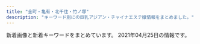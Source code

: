 ```yaml
---
title: "金町・亀有・北千住・竹ノ塚"
description: "キーワード別にの巨乳アジアン・チャイナエステ嬢情報をまとめました。"
---
```


新着画像と新着キーワードをまとめています。
2021年04月25日の情報です。

<DmmAffiliateIns />
<KeywordTable
  shops={
    [
    {
        "name": "Aroma RenRen",
        "url": "https://renren.tyo.cm/",
        "keywords": {
            "86": 1,
            "F": 1,
            "E": 3,
            "C": 2,
            "85": 1,
            "87": 1,
            "88": 3
        },
        "station": "JR\u4e80\u6709\u99c5\u5357\u53e3",
        "img_links": [
            "https://renren.tyo.cm/images/acc4.jpg",
            "https://renren.tyo.cm/images/tit_new.png",
            "https://renren.tyo.cm/photos/sites/41/2021/03/2021031104590881.jpg",
            "https://renren.tyo.cm/photos/sites/41/2021/03/202103100916490.jpg",
            "https://renren.tyo.cm/images/acc3.jpg",
            "https://renren.tyo.cm/images/acc2.jpg",
            "https://renren.tyo.cm/images/sp_top.png",
            "https://renren.tyo.cm/images/staff01.png",
            "https://renren.tyo.cm/images/side_tel.jpg",
            "https://renren.tyo.cm/images/link_nav05.jpg",
            "https://renren.tyo.cm/images/tit_pick.png",
            "https://renren.tyo.cm/images/link_nav06.jpg",
            "https://renren.tyo.cm/images/acc6.jpg",
            "https://renren.tyo.cm/images/link_nav04.jpg",
            "https://renren.tyo.cm/photos/sites/41/2021/03/2021031009163856.jpg",
            "https://renren.tyo.cm/images/link_nav01.jpg",
            "https://renren.tyo.cm/images/tit_link.png",
            "https://renren.tyo.cm/images/top.png",
            "https://renren.tyo.cm/images/link_nav03.jpg",
            "https://renren.tyo.cm/images/acc1.jpg",
            "https://renren.tyo.cm/photos/sites/41/2021/03/2021031009191523.jpg",
            "https://renren.tyo.cm/images/staff02.png",
            "https://renren.tyo.cm/photos/sites/41/2021/03/202103100916154.jpg",
            "https://renren.tyo.cm/images/end.png",
            "https://renren.tyo.cm/photos/sites/41/2021/03/2021031009153663.jpg",
            "https://renren.tyo.cm/images/link_nav02.jpg",
            "https://renren.tyo.cm/images/acc5.jpg",
            "https://renren.tyo.cm/images/side_mobile.jpg"
        ]
    },
    {
        "keywords": {},
        "name": "\u611b",
        "url": "http://ayase-ai.jpest.net/",
        "img_links": [
            "http://ayase-ai.jpest.net/uploads//sites/33/2020/12/main_bottom.png",
            "http://ayase-ai.jpest.net/uploads//sites/33/2020/11/g2.jpg",
            "http://ayase-ai.jpest.net/uploads//sites/33/2020/12/mobile-1.jpg",
            "http://ayase-ai.jpest.net/uploads//sites/33/2020/11/g3.jpg",
            "http://ayase-ai.jpest.net/uploads//sites/33/2021/01/g1.jpg",
            "http://ayase-ai.jpest.net/uploads//sites/33/2020/11/g1-225x300.jpg",
            "http://ayase-ai.jpest.net/uploads//sites/33/2020/11/g5.jpg",
            "http://ayase-ai.jpest.net/uploads//sites/33/2020/11/g4-225x300.jpg",
            "http://ayase-ai.jpest.net/uploads//sites/33/2020/12/r3-1.png",
            "http://ayase-ai.jpest.net/uploads//sites/33/2020/12/main_top-1.png",
            "http://ayase-ai.jpest.net/uploads//sites/33/2020/11/g1.jpg",
            "http://ayase-ai.jpest.net/uploads//sites/33/2020/11/g5-225x300.jpg",
            "http://ayase-ai.jpest.net/uploads//sites/33/2021/01/g1-225x300.jpg",
            "http://ayase-ai.jpest.net/uploads//sites/33/2020/11/g6.jpg",
            "http://ayase-ai.jpest.net/uploads//sites/33/2020/12/main_top.png",
            "http://ayase-ai.jpest.net/uploads//sites/33/2020/12/r2-1.png",
            "http://ayase-ai.jpest.net/uploads//sites/33/2020/12/r1.png",
            "http://ayase-ai.jpest.net/uploads//sites/33/2020/11/g6-225x300.jpg",
            "http://ayase-ai.jpest.net/uploads//sites/33/2020/12/r4-1.png",
            "http://ayase-ai.jpest.net/uploads//sites/33/2020/12/shishu-2.png",
            "http://ayase-ai.jpest.net/uploads//sites/33/2021/04/g1.jpg",
            "http://ayase-ai.jpest.net/uploads//sites/33/2020/12/re.jpg",
            "http://ayase-ai.jpest.net/uploads//sites/33/2020/12/ss.png",
            "http://ayase-ai.jpest.net/uploads//sites/33/2020/11/g3-225x300.jpg",
            "http://ayase-ai.jpest.net/uploads//sites/33/2020/12/ma01-1.jpg",
            "http://ayase-ai.jpest.net/uploads//sites/33/2021/04/g1-225x300.jpg",
            "http://ayase-ai.jpest.net/uploads//sites/33/2020/11/g2-225x300.jpg",
            "http://ayase-ai.jpest.net/uploads//sites/33/2020/11/g4.jpg",
            "http://ayase-ai.jpest.net/uploads//sites/33/2020/12/main_bottom-1.png",
            "http://ayase-ai.jpest.net/uploads//sites/33/2020/11/m-top02-1.jpg"
        ],
        "station": "\u7dbe\u702c\u99c5\u6771\u53e3"
    },
    {
        "img_links": [
            "http://rakuen.ies.fun/photos/sites/40/2021/04/2021040203112298.jpg",
            "http://rakuen.ies.fun/images/s3.jpg",
            "http://rakuen.ies.fun/images/s_staff.png",
            "http://rakuen.ies.fun/images/s_link.png",
            "http://rakuen.ies.fun/images/s_news.jpg",
            "http://rakuen.ies.fun/images/room4.jpg",
            "http://rakuen.ies.fun/photos/sites/40/2021/04/2021040203112232.jpg",
            "http://rakuen.ies.fun/photos/sites/40/2021/04/202104020311230.jpg",
            "http://rakuen.ies.fun/images/info.jpg",
            "http://rakuen.ies.fun/images/info2.jpg",
            "http://rakuen.ies.fun/images/room2.jpg",
            "http://rakuen.ies.fun/images/room3.jpg",
            "http://rakuen.ies.fun/images/mobile.jpg",
            "http://rakuen.ies.fun/photos/sites/40/2021/04/2021040203112138.jpg",
            "http://rakuen.ies.fun/images/tel.jpg",
            "http://rakuen.ies.fun/images/room1.jpg"
        ],
        "name": "\u7e01",
        "station": "\u897f\u65b0\u4e95\u99c5\u897f\u53e3",
        "url": "http://rakuen.ies.fun/",
        "keywords": {
            "86": 10,
            "D": 15,
            "85": 5,
            "83": 5,
            "C": 5,
            "\u80f8": 2
        }
    },
    {
        "name": "\u96c5",
        "img_links": [
            "http://esthe-massage.pink/images/cg6.jpg",
            "http://esthe-massage.pink/sp/images/cg1.jpg",
            "http://esthe-massage.pink/images/bb.png",
            "http://esthe-massage.pink/images/line.jpg",
            "http://esthe-massage.pink/images/staff_s.jpg",
            "http://esthe-massage.pink/images/cg7.jpg",
            "http://esthe-massage.pink/images/compaign.jpg",
            "http://esthe-massage.pink/sp/images/cg6.jpg",
            "http://esthe-massage.pink/images/tb1.png",
            "http://esthe-massage.pink/sp/images/cg9.jpg",
            "http://esthe-massage.pink/images/end3.png",
            "http://esthe-massage.pink/images/cg9.jpg",
            "http://esthe-massage.pink/sp/images/cg2.jpg",
            "http://esthe-massage.pink/sp/images/telb.png",
            "http://esthe-massage.pink/images/cg3.jpg",
            "http://esthe-massage.pink/images/cg1.jpg",
            "http://esthe-massage.pink/images/mobile1.jpg",
            "http://esthe-massage.pink/images/newface.jpg",
            "http://esthe-massage.pink/images/cg2.jpg",
            "http://esthe-massage.pink/images/top.png",
            "http://esthe-massage.pink/images/news.jpg",
            "http://esthe-massage.pink/images/mobile.jpg",
            "http://esthe-massage.pink/images/aboutus.jpg",
            "http://esthe-massage.pink/images/staff_tit.jpg",
            "http://esthe-massage.pink/sp/images/tel.png",
            "http://esthe-massage.pink/images/line2.jpg",
            "http://esthe-massage.pink/sp/images/cg3.jpg",
            "http://esthe-massage.pink/sp/images/teline.png",
            "http://esthe-massage.pink/sp/images/top-img01.png",
            "http://esthe-massage.pink/sp/images/cg7.jpg",
            "http://esthe-massage.pink/images/pick.jpg",
            "http://esthe-massage.pink/images/tb.png"
        ],
        "keywords": {
            "D": 6
        },
        "station": "JR\u91d1\u753a\u99c5\u5317\u53e3",
        "url": "http://esthe-massage.pink/"
    },
    {
        "url": "http://ningyo-hime.com/",
        "img_links": [
            "http://ningyo-hime.com/staffPhoto/s20201230174356.jpg",
            "http://ningyo-hime.com/staffPhoto/b20201101082513.jpg",
            "http://ningyo-hime.com/staffPhoto/s20200707192550.jpg",
            "http://ningyo-hime.com/images/slider1/03.jpg",
            "http://ningyo-hime.com/js/sliderLine/slide_next.png",
            "http://ningyo-hime.com/uploadfiles/Image/campaignNingyoHimeCom.jpg",
            "http://ningyo-hime.com/staffPhoto/s20201212104914.jpg",
            "http://ningyo-hime.com/staffPhoto/b20201230174356.jpg",
            "http://ningyo-hime.com/staffPhoto/s20200630134438.jpg",
            "http://ningyo-hime.com/staffPhoto/b20200630134438.jpg",
            "http://ningyo-hime.com/staffPhoto/s20200626161755.jpg",
            "http://ningyo-hime.com/staffPhoto/s20200905132814.jpg",
            "http://ningyo-hime.com/staffPhoto/b20191003141511.jpg",
            "http://ningyo-hime.com/images/mobile.jpg",
            "http://ningyo-hime.com/staffPhoto/b20200626161755.jpg",
            "http://ningyo-hime.com/staffPhoto/s20201101082513.jpg",
            "http://ningyo-hime.com/images/returnBtn.png",
            "http://ningyo-hime.com/staffPhoto/s20191003141511.jpg",
            "http://ningyo-hime.com/staffPhoto/b20201212104914.jpg",
            "http://ningyo-hime.com/staffPhoto/b20200905132814.jpg",
            "http://ningyo-hime.com/images/gallery1.png",
            "http://ningyo-hime.com/staffPhoto/b20200707192550.jpg",
            "http://ningyo-hime.com/staffPhoto/b20201212112712.jpg",
            "http://ningyo-hime.com/images/slider1/01.jpg",
            "http://ningyo-hime.com/staffPhoto/s20201212112712.jpg",
            "http://ningyo-hime.com/js/sliderLine/slide_prev.png"
        ],
        "station": "\u7dbe\u702c\u99c5\u6771\u53e3",
        "keywords": {
            "84": 1,
            "C": 2,
            "D": 5
        },
        "name": "\u4eba\u9b5a\u59eb"
    },
    {
        "name": "\u685c",
        "img_links": [
            "https://besteste.com/staffPhoto/b20210206174451.jpg",
            "https://besteste.com/staffPhoto/s20201104202356.jpg",
            "https://besteste.com/staffPhoto/b20201104202122.jpg",
            "https://besteste.com/staffPhoto/s20210206174033.jpg",
            "https://besteste.com/images/returnBtn.png",
            "https://besteste.com/staffPhoto/b20210206174605.jpg",
            "https://besteste.com/staffPhoto/s20201104202024.jpg",
            "https://besteste.com/staffPhoto/b20201104202740.jpg",
            "https://besteste.com/staffPhoto/s20201104202559.jpg",
            "https://besteste.com/staffPhoto/b20201104201732.jpg",
            "https://besteste.com/staffPhoto/s20201104202637.jpg",
            "https://besteste.com/staffPhoto/s20210206174200.jpg",
            "https://besteste.com/images/slider1/01.jpg",
            "https://besteste.com/staffPhoto/b20201104202356.jpg",
            "https://besteste.com/staffPhoto/s20201104202235.jpg",
            "https://besteste.com/staffPhoto/b20210206174329.jpg",
            "https://besteste.com/staffPhoto/b20210206174033.jpg",
            "https://besteste.com/staffPhoto/s20210206174605.jpg",
            "https://besteste.com/staffPhoto/b20201104202559.jpg",
            "https://besteste.com/staffPhoto/b20201223163111.jpg",
            "https://besteste.com/staffPhoto/b20210206174200.jpg",
            "https://besteste.com/staffPhoto/s20201104202122.jpg",
            "https://besteste.com/staffPhoto/s20201104202740.jpg",
            "https://besteste.com/staffPhoto/s20201104202509.jpg",
            "https://besteste.com/staffPhoto/b20201104202509.jpg",
            "https://besteste.com/staffPhoto/b20201104202024.jpg",
            "https://besteste.com/js/sliderLine/slide_next.png",
            "https://besteste.com/staffPhoto/s20210206174451.jpg",
            "https://besteste.com/images/slider1/03.jpg",
            "https://besteste.com/staffPhoto/s20201104201732.jpg",
            "https://besteste.com/staffPhoto/b20201104202235.jpg",
            "https://besteste.com/staffPhoto/s20210206174329.jpg",
            "https://besteste.com/staffPhoto/b20201104202637.jpg",
            "https://besteste.com/staffPhoto/s20201223163111.jpg",
            "https://besteste.com/images/mobile.jpg",
            "https://besteste.com/js/sliderLine/slide_prev.png"
        ],
        "station": "JR\u4e80\u6709\u99c5\u5317\u53e3",
        "url": "https://besteste.com/",
        "keywords": {
            "85": 2,
            "E": 2,
            "D": 2,
            "C": 1,
            "86": 1
        }
    },
    {
        "url": "https://moon-love.info/",
        "station": "\u5317\u5343\u4f4f\u99c5\u6771\u53e3",
        "keywords": {
            "D": 1,
            "E": 2
        },
        "img_links": [
            "https://moon-love.info/images/slider1/01.jpg",
            "https://moon-love.info/staffPhoto/b20200527170611.jpg",
            "https://moon-love.info/staffPhoto/s20200527170611.jpg",
            "https://moon-love.info/images/mobile.jpg",
            "https://moon-love.info/images/returnBtn.png",
            "https://moon-love.info/images/slider1/03.jpg",
            "https://moon-love.info/images/gallery1.png",
            "https://moon-love.info/uploadfiles/Image/image.png",
            "https://moon-love.info/images/noImg.jpg",
            "https://moon-love.info/images/slider1/02.jpg",
            "https://moon-love.info/js/sliderLine/slide_prev.png",
            "https://moon-love.info/staffPhoto/b20200711151214.jpg",
            "https://moon-love.info/uploadfiles/images/campaignIyasiHealCom.jpg",
            "https://moon-love.info/js/sliderLine/slide_next.png",
            "https://moon-love.info/staffPhoto/s20200711151214.jpg"
        ],
        "name": "\u6cc9\u30fb\u3044\u305a\u307f"
    },
    {
        "station": "JR\u91d1\u753a\u99c5\u5317\u53e3",
        "name": "\u9e97",
        "url": "http://urara.tyo.cm/",
        "keywords": {
            "D": 120,
            "85": 48,
            "87": 12,
            "84": 12,
            "86": 48
        },
        "img_links": [
            "http://urara.tyo.cm/photos/sites/5/2021/03/2021032608104729.jpg",
            "http://urara.tyo.cm/images/link_nav04.png",
            "http://urara.tyo.cm/images/link_nav03.png",
            "http://urara.tyo.cm/images/slider01.png",
            "http://urara.tyo.cm/photos/sites/5/2021/02/2021021804210413.jpg",
            "http://urara.tyo.cm/images/bg_infotit.png",
            "http://urara.tyo.cm/images/link_nav01.png",
            "http://urara.tyo.cm/images/tit_info01.png",
            "http://urara.tyo.cm/images/link_nav06.png",
            "http://urara.tyo.cm/images/pagetop.png",
            "http://urara.tyo.cm/images/slider03.png",
            "http://urara.tyo.cm/photos/sites/5/2020/09/2020091508111353.jpg",
            "http://urara.tyo.cm/photos/sites/5/2020/07/2020072904152438.jpg",
            "http://urara.tyo.cm/photos/sites/5/2020/07/2020072904152581.jpg",
            "http://urara.tyo.cm/photos/sites/5/2020/08/2020082101302071.jpg",
            "http://urara.tyo.cm/images/top.png",
            "http://urara.tyo.cm/photos/sites/5/2020/11/2020112706272440.jpg",
            "http://urara.tyo.cm/images/slider02.png",
            "http://urara.tyo.cm/photos/sites/5/2020/07/2020072904152344.jpg",
            "http://urara.tyo.cm/images/tit_staff01.png",
            "http://urara.tyo.cm/photos/sites/5/2020/10/2020101305325670.jpg",
            "http://urara.tyo.cm/images/tit_staff02.png",
            "http://urara.tyo.cm/images/link_nav02.png",
            "http://urara.tyo.cm/photos/sites/5/2020/07/2020072904152474.jpg",
            "http://urara.tyo.cm/images/link_nav05.png",
            "http://urara.tyo.cm/images/tit_info02.png",
            "http://urara.tyo.cm/images/ico02.png"
        ]
    },
    {
        "name": "\u541b\u5b89",
        "url": "https://kungangm.jimdofree.com/",
        "keywords": {},
        "img_links": [
            "https://image.jimcdn.com/app/cms/image/transf/dimension=1080x1024:format=jpg/path/s491738307dab8ed0/image/i8114f4be25f79eef/version/1617353476/image.jpg",
            "https://image.jimcdn.com/app/cms/image/transf/none/path/s491738307dab8ed0/image/iba7a970dbc047ea1/version/1615546334/image.jpg",
            "https://image.jimcdn.com/app/cms/image/transf/dimension=1080x1024:format=jpg/path/s491738307dab8ed0/image/ie54739bfe4411825/version/1617353438/image.jpg",
            "https://image.jimcdn.com/app/cms/image/transf/dimension=1080x1024:format=jpg/path/s491738307dab8ed0/image/i0ab0a1b77accb1c7/version/1616305682/image.jpg",
            "https://image.jimcdn.com/app/cms/image/transf/none/path/s491738307dab8ed0/image/i5806f8c0fbbca598/version/1417614009/image.jpg"
        ],
        "station": "\u5800\u5207\u83d6\u84b2\u5712\u99c5"
    },
    {
        "url": "https://bright.xyz.mn/",
        "name": "Plaisir\u30fb\u30d7\u30ec\u30b8\u30fc\u30eb",
        "img_links": [
            "https://bright.xyz.mn/photos/sites/10/2020/02/2020022201512635-308x411.jpg",
            "https://bright.xyz.mn/images/top.png",
            "https://bright.xyz.mn/photos/sites/10/2020/07/2020072612030016.jpg",
            "https://bright.xyz.mn/photos/sites/10/2020/07/202007261153576.jpg",
            "https://bright.xyz.mn/photos/sites/10/2021/02/2021020306534154-308x411.jpg",
            "https://bright.xyz.mn/images/new.jpg",
            "https://bright.xyz.mn/images/2.jpg",
            "https://bright.xyz.mn/photos/sites/10/2020/02/2020022201512671.jpg",
            "https://bright.xyz.mn/photos/sites/10/2020/01/2020010607464468.jpg",
            "https://bright.xyz.mn/photos/sites/10/2020/08/2020081003373252.jpg",
            "https://bright.xyz.mn/images/1.jpg",
            "https://bright.xyz.mn/images/s_link.jpg",
            "https://bright.xyz.mn/photos/sites/10/2020/02/2020022201512635.jpg",
            "https://bright.xyz.mn/images/s_therapist.jpg",
            "https://bright.xyz.mn/images/news_bj3.jpg",
            "https://bright.xyz.mn/images/s_news.jpg",
            "https://bright.xyz.mn/photos/sites/10/2021/02/2021020306534154.jpg",
            "https://bright.xyz.mn/images/s_face.jpg",
            "https://bright.xyz.mn/photos/sites/10/2021/03/2021031707474096-308x411.jpg",
            "https://bright.xyz.mn/images/s_pick.png",
            "https://bright.xyz.mn/photos/sites/10/2021/03/2021031707474096.jpg",
            "https://bright.xyz.mn/photos/sites/10/2020/11/2020112603202074.jpg",
            "https://bright.xyz.mn/images/end.png",
            "https://bright.xyz.mn/images/staff_bj3.jpg",
            "https://bright.xyz.mn/photos/sites/10/2021/02/2021021807083143.jpg",
            "https://bright.xyz.mn/photos/sites/10/2020/01/2020010607464468-308x411.jpg",
            "https://bright.xyz.mn/images/line.png",
            "https://bright.xyz.mn/images/mobile.jpg",
            "https://bright.xyz.mn/photos/sites/10/2020/11/2020112603202074-308x411.jpg",
            "https://bright.xyz.mn/photos/sites/10/2020/11/2020110507362248.jpg",
            "https://bright.xyz.mn/photos/sites/10/2020/07/2020072611535558.jpg",
            "https://bright.xyz.mn/photos/sites/10/2020/08/2020081003373131.jpg"
        ],
        "station": "JR\u4e80\u6709\u99c5\u5357\u53e3",
        "keywords": {
            "92": 20,
            "87": 40,
            "83": 20,
            "89": 20,
            "86": 20,
            "F": 40,
            "G": 22,
            "H": 20,
            "D": 64,
            "88": 80,
            "E": 64
        }
    },
    {
        "name": "\u5b89\u5a1c\u30fb\u30a2\u30f3\u30ca",
        "station": "\u7af9\u30ce\u585a\u99c5\u6771\u53e3",
        "img_links": [
            "https://anna.iest.info/photos/sites/32/2021/01/2021012102543828.jpg",
            "https://anna.iest.info/photos/sites/32/2020/09/2020092310230663.jpg",
            "https://anna.iest.info/photos/sites/32/2020/09/2020092310180247.jpg",
            "https://anna.iest.info/photos/sites/32/2020/10/2020102309073277.jpg",
            "https://anna.iest.info/photos/sites/32/2021/01/2021012302265121.jpg",
            "https://anna.iest.info/photos/sites/32/2020/09/2020092404431618.jpg",
            "https://anna.iest.info/images/side_link03.png",
            "https://anna.iest.info/photos/sites/32/2021/01/202101230226466.jpg",
            "https://anna.iest.info/photos/sites/32/2020/09/2020092310084345.jpg",
            "https://anna.iest.info/photos/sites/32/2020/12/2020122407252653.jpg",
            "https://anna.iest.info/images/room3.jpg",
            "https://anna.iest.info/images/room2.jpg",
            "https://anna.iest.info/photos/sites/32/2020/09/2020092310053060.jpg",
            "https://anna.iest.info/images/sp_top.jpg",
            "https://anna.iest.info/photos/sites/32/2020/09/2020092310104790.jpg",
            "https://anna.iest.info/photos/sites/32/2021/03/2021030906341691.jpg",
            "https://anna.iest.info/images/room1.jpg",
            "https://anna.iest.info/images/05.jpg",
            "https://anna.iest.info/photos/sites/32/2020/09/2020092310053021.jpg",
            "https://anna.iest.info/photos/sites/32/2020/09/2020092310095442.jpg",
            "https://anna.iest.info/images/room4.jpg",
            "https://anna.iest.info/photos/sites/32/2021/03/202103090634171.jpg",
            "https://anna.iest.info/photos/sites/32/2020/11/2020110204554291.jpg",
            "https://anna.iest.info/images/top.png",
            "https://anna.iest.info/images/side_link02.png",
            "https://anna.iest.info/photos/sites/32/2021/04/2021040703585933.jpg",
            "https://anna.iest.info/photos/sites/32/2021/01/2021012102544587.jpg",
            "https://anna.iest.info/images/09.jpg"
        ],
        "keywords": {
            "85": 23,
            "C": 46,
            "80": 23,
            "E": 69,
            "87": 92,
            "86": 92,
            "83": 23,
            "88": 23,
            "D": 161
        },
        "url": "https://anna.iest.info/"
    },
    {
        "img_links": [
            "http://massage-esthe.red/images/r3.jpg",
            "http://massage-esthe.red/images/r6.jpg",
            "http://massage-esthe.red/images/slider/slide2s.png",
            "http://massage-esthe.red/images/staff_images/sta9.jpg",
            "http://massage-esthe.red/images/an_6_02.jpg",
            "http://massage-esthe.red/images/staff_images/sta2.jpg",
            "http://massage-esthe.red/images/line.jpg",
            "http://massage-esthe.red/images/an_1_01.jpg",
            "http://massage-esthe.red/images/r5.jpg",
            "http://massage-esthe.red/images/staff_images/st5.jpg",
            "http://massage-esthe.red/images/r7.jpg",
            "http://massage-esthe.red/images/slider/slide3.png",
            "http://massage-esthe.red/images/an_5_01.jpg",
            "http://massage-esthe.red/images/slider/slide4.png",
            "http://massage-esthe.red/images/line1.jpg",
            "http://massage-esthe.red/images/index-2.jpg",
            "http://massage-esthe.red/images/staff_images/sta7.jpg",
            "http://massage-esthe.red/images/an_4_02.jpg",
            "http://massage-esthe.red/images/slider/slide1.png",
            "http://massage-esthe.red/images/staff_images/sta4.jpg",
            "http://massage-esthe.red/images/an_5_02.jpg",
            "http://massage-esthe.red/images/an_4_01.jpg",
            "http://massage-esthe.red/images/r2.jpg",
            "http://massage-esthe.red/images/e.jpg",
            "http://massage-esthe.red/images/staff_images/sl.png",
            "http://massage-esthe.red/images/staff_images/st7.jpg",
            "http://massage-esthe.red/images/slider/slide4s.png",
            "http://massage-esthe.red/images/staff_images/sta6.jpg",
            "http://massage-esthe.red/images/an_3_02.jpg",
            "http://massage-esthe.red/images/slider/slide5s.png",
            "http://massage-esthe.red/images/staff_images/sta1.jpg",
            "http://massage-esthe.red/images/an_1_02.jpg",
            "http://massage-esthe.red/images/slider/slide3s.png",
            "http://massage-esthe.red/images/fbb.jpg",
            "http://massage-esthe.red/images/slider/slide1s.png",
            "http://massage-esthe.red/images/staff_images/sta3.jpg",
            "http://massage-esthe.red/images/an_2_01.jpg",
            "http://massage-esthe.red/images/staff_images/st2.jpg",
            "http://massage-esthe.red/images/staff_images/st1.jpg",
            "http://massage-esthe.red/images/staff_images/st3.jpg",
            "http://massage-esthe.red/images/staff_images/sta5.jpg",
            "http://massage-esthe.red/images/no.png",
            "http://massage-esthe.red/images/slider/slide2.png",
            "http://massage-esthe.red/images/an_2_02.jpg",
            "http://massage-esthe.red/images/slider/slide5.png",
            "http://massage-esthe.red/images/qr.jpg",
            "http://massage-esthe.red/images/an_3_01.jpg",
            "http://massage-esthe.red/images/r4.jpg",
            "http://massage-esthe.red/images/an_6_01.jpg",
            "http://massage-esthe.red/images/index-1.jpg",
            "http://massage-esthe.red/images/staff_images/st9.jpg",
            "http://massage-esthe.red/images/staff_images/st4.jpg",
            "http://massage-esthe.red/images/staff_images/st6.jpg"
        ],
        "keywords": {
            "C": 2,
            "86": 32,
            "D": 20
        },
        "name": "BODY RESORT",
        "url": "http://massage-esthe.red/",
        "station": "JR\u4e80\u6709\u99c5\u5317\u53e3"
    },
    {
        "url": "http://spring.est888.com/",
        "img_links": [
            "http://spring.est888.com/css/staff/staff001-a.png",
            "http://spring.est888.com/css/staff/staff004-a.png",
            "http://spring.est888.com/css/staff/staff012-a.png",
            "http://spring.est888.com/css/nav/nav-006.png",
            "http://spring.est888.com/css/nav/nav-002.png",
            "http://spring.est888.com/css/staff/staff0005.png",
            "http://spring.est888.com/css/staff/staff14.png",
            "http://spring.est888.com/css/staff/staff14-b.png",
            "http://spring.est888.com/css/staff/staff11-b.png",
            "http://spring.est888.com/css/staff/staff17-a.png",
            "http://spring.est888.com/css/staff/staff17.png",
            "http://spring.est888.com/css/staff/staff012.png",
            "http://spring.est888.com/css/tel.png",
            "http://spring.est888.com/css/top001.png",
            "http://spring.est888.com/css/staff/staff11.png",
            "http://spring.est888.com/css/staff/staff14-a.png",
            "http://spring.est888.com/css/staff/staff13.png",
            "http://spring.est888.com/css/staff/staff0005-b.png",
            "http://spring.est888.com/css/staff/staff004.png",
            "http://spring.est888.com/css/staff/staff16-a.png",
            "http://spring.est888.com/css/nav/nav-003.png",
            "http://spring.est888.com/css/nav/nav-001.png",
            "http://spring.est888.com/css/staff/staff0010-b.png",
            "http://spring.est888.com/css/top0000000003.jpg",
            "http://spring.est888.com/css/nav/nav-005.png",
            "http://spring.est888.com/css/staff/staff13-a.png",
            "http://spring.est888.com/css/staff/staff0005-a.png",
            "http://spring.est888.com/css/staff/staff001.png",
            "http://spring.est888.com/css/staff/staff17-b.png",
            "http://spring.est888.com/css/staff/staff010.png",
            "http://spring.est888.com/css/staff/staff001-b.png",
            "http://spring.est888.com/css/staff/staff010-a.png",
            "http://spring.est888.com/css/staff/staff16-b.png",
            "http://spring.est888.com/css/staff/staff16.png",
            "http://spring.est888.com/css/staff/staff012-b.png",
            "http://spring.est888.com/css/staff/staff004-b.png",
            "http://spring.est888.com/css/staff/staff11-a.png",
            "http://spring.est888.com/css/nav/nav-004.png"
        ],
        "station": "JR\u91d1\u753a\u99c5\u5317\u53e3",
        "keywords": {
            "D": 3,
            "90": 5,
            "E": 1,
            "84": 1,
            "85": 2,
            "89": 1,
            "91": 1,
            "C": 3
        },
        "name": "Spring \uff5e\u30b9\u30d7\u30ea\u30f3\u30b0\uff5e"
    },
    {
        "img_links": [
            "http://relax-esthe.tokyo/css/m-top-right01.jpg",
            "http://relax-esthe.tokyo/css/staff/staff08.png",
            "http://relax-esthe.tokyo/css/m-yejiao.jpg",
            "http://relax-esthe.tokyo/css/top-left01.jpg",
            "http://relax-esthe.tokyo/css/m-left.jpg",
            "http://relax-esthe.tokyo/images/call.png",
            "http://relax-esthe.tokyo/css/staff/staff01.png",
            "http://relax-esthe.tokyo/css/staff/staff09.png",
            "http://relax-esthe.tokyo/css/staff/staff03.png",
            "http://relax-esthe.tokyo/css/staff/staff0n.png",
            "http://relax-esthe.tokyo/css/m-top-right04.jpg",
            "http://relax-esthe.tokyo/css/m-right.jpg",
            "http://relax-esthe.tokyo/css/m-top02.jpg",
            "http://relax-esthe.tokyo/css/staff/staff06.png",
            "http://relax-esthe.tokyo/css/m-top-right03.jpg",
            "http://relax-esthe.tokyo/css/staff/staff05.png",
            "http://relax-esthe.tokyo/css/staff/staff07.png",
            "http://relax-esthe.tokyo/css/m-head1.jpg",
            "http://relax-esthe.tokyo/css/m-top-right02.jpg",
            "http://relax-esthe.tokyo/css/staff/staff02.png"
        ],
        "url": "http://relax-esthe.tokyo/",
        "keywords": {},
        "name": "Amor-\u30a2\u30e2\u30fc\u30eb-",
        "station": "\u6885\u5cf6\u99c5"
    },
    {
        "keywords": {
            "C": 10
        },
        "url": "http://www.kiraku-seitaiin.com/",
        "station": "\u897f\u65b0\u4e95\u99c5\u897f\u53e3",
        "img_links": [
            "http://www.kiraku-seitaiin.com/common/img/image3.jpg",
            "http://www.kiraku-seitaiin.com/files/009.jpg",
            "http://www.kiraku-seitaiin.com/files/008.jpg",
            "http://www.kiraku-seitaiin.com/common/img/image2.jpg",
            "http://www.kiraku-seitaiin.com/files/010.jpg",
            "http://www.kiraku-seitaiin.com/common/img/shop/r4.jpg",
            "http://www.kiraku-seitaiin.com/files/001.jpg",
            "http://www.kiraku-seitaiin.com/common/img/shop/r2.jpg",
            "http://www.kiraku-seitaiin.com/common/img/top_img001.png",
            "http://www.kiraku-seitaiin.com/files/004.jpg",
            "http://www.kiraku-seitaiin.com/common/img/shop/r3.jpg",
            "http://www.kiraku-seitaiin.com/common/img/shop/r1.jpg",
            "http://www.kiraku-seitaiin.com/common/img/tel2.png",
            "http://www.kiraku-seitaiin.com/files/007.jpg",
            "http://www.kiraku-seitaiin.com/common/img/image1.jpg"
        ],
        "name": "\u6c17\u697d\u6574\u4f53\u9662"
    },
    {
        "station": "\u6885\u5cf6\u99c5",
        "img_links": [
            "http://kenkounoie-umejima.este88.com/images/img1.jpg",
            "http://kenkounoie-umejima.este88.com/images/acc3.jpg",
            "http://kenkounoie-umejima.este88.com/images/acc4.jpg",
            "http://kenkounoie-umejima.este88.com/gals/emi1.jpg",
            "http://kenkounoie-umejima.este88.com/gals/kiki1.jpg",
            "http://kenkounoie-umejima.este88.com/gals/mimi1.jpg",
            "http://kenkounoie-umejima.este88.com/images/acc5.jpg",
            "http://kenkounoie-umejima.este88.com/images/img4.jpg",
            "http://kenkounoie-umejima.este88.com/images/acc2.jpg",
            "http://kenkounoie-umejima.este88.com/gals/risa1.jpg",
            "http://kenkounoie-umejima.este88.com/gals/rika1.jpg",
            "http://kenkounoie-umejima.este88.com/images/info.png",
            "http://kenkounoie-umejima.este88.com/gals/ai1.jpg",
            "http://kenkounoie-umejima.este88.com/gals/akane1.jpg",
            "http://kenkounoie-umejima.este88.com/images/img3.jpg",
            "http://kenkounoie-umejima.este88.com/images/img2.jpg",
            "http://kenkounoie-umejima.este88.com/images/qr.jpg",
            "http://kenkounoie-umejima.este88.com/i/sp02.jpg",
            "http://kenkounoie-umejima.este88.com/images/acc1.jpg"
        ],
        "keywords": {},
        "name": "\u5065\u5eb7\u306e\u5bb6",
        "url": "http://kenkounoie-umejima.este88.com/"
    },
    {
        "station": "\u7af9\u30ce\u585a\u99c5\u6771\u53e3",
        "url": "http://kokoroan.jps.cm/",
        "img_links": [
            "http://kokoroan.jps.cm/images/staff_line.jpg",
            "http://kokoroan.jps.cm/images/end.jpg",
            "http://kokoroan.jps.cm/images/ser5.jpg",
            "http://kokoroan.jps.cm/images/room1.jpg",
            "http://kokoroan.jps.cm/images/girl-z1.jpg",
            "http://kokoroan.jps.cm/images/room2.jpg",
            "http://kokoroan.jps.cm/images/girl-z2.jpg",
            "http://kokoroan.jps.cm/photos/sites/31/2021/04/2021041913212572.jpg",
            "http://kokoroan.jps.cm/photos/sites/31/2021/03/2021032316410890.jpg",
            "http://kokoroan.jps.cm/images/ser2.jpg",
            "http://kokoroan.jps.cm/photos/sites/31/2021/03/2021032515024847.jpg",
            "http://kokoroan.jps.cm/photos/sites/31/2021/04/2021041913212424.jpg",
            "http://kokoroan.jps.cm/images/ser3.jpg",
            "http://kokoroan.jps.cm/images/top.jpg",
            "http://kokoroan.jps.cm/images/ser4.jpg",
            "http://kokoroan.jps.cm/images/mobile2.jpg",
            "http://kokoroan.jps.cm/images/bj3.jpg",
            "http://kokoroan.jps.cm/images/room4.jpg",
            "http://kokoroan.jps.cm/images/room3.jpg",
            "http://kokoroan.jps.cm/images/mobile.jpg",
            "http://kokoroan.jps.cm/photos/sites/31/2021/03/2021032316250291.jpg",
            "http://kokoroan.jps.cm/images/service_line.jpg",
            "http://kokoroan.jps.cm/images/ser1.jpg",
            "http://kokoroan.jps.cm/photos/sites/31/2021/03/2021032515025450.jpg"
        ],
        "name": "\u5922\u306e\u5bb6",
        "keywords": {
            "C": 11,
            "D": 3,
            "86": 2,
            "87": 1
        }
    },
    {
        "url": "http://aroma-heal.com/",
        "station": "JR\u5317\u5343\u4f4f\u99c5\u6771\u53e3",
        "keywords": {},
        "name": "\u7f8e\u5802",
        "img_links": [
            "http://aroma-heal.com/img/paypay.png",
            "http://aroma-heal.com/img/adrs.jpg",
            "http://aroma-heal.com/img/sys2.png",
            "http://aroma-heal.com/img/pic.jpg",
            "http://aroma-heal.com/img/t-r.jpg",
            "http://aroma-heal.com/img/t-t.jpg",
            "http://aroma-heal.com/img/cam.jpg",
            "http://aroma-heal.com/staff/mimi/01.jpg",
            "http://aroma-heal.com/img/t-o.jpg",
            "http://aroma-heal.com/img/tit.jpg",
            "http://aroma-heal.com/staff/aoi/01.jpg",
            "http://aroma-heal.com/img/info.jpg",
            "http://aroma-heal.com/img/sysetc.png",
            "http://aroma-heal.com/img/botton.jpg",
            "http://aroma-heal.com/img/t-s.jpg",
            "http://aroma-heal.com/img/sys1.png",
            "http://aroma-heal.com/img/tel.jpg",
            "http://aroma-heal.com/img/sys4.png",
            "http://aroma-heal.com/staff/yuki/01.jpg",
            "http://aroma-heal.com/img/sys3.png",
            "http://aroma-heal.com/img/add.jpg",
            "http://aroma-heal.com/img/pc.jpg",
            "http://aroma-heal.com/img/t-a.jpg"
        ]
    },
    {
        "station": "\u7dbe\u702c\u99c5\u897f\u53e3",
        "img_links": [
            "http://e-luxury.work/images/1.jpg",
            "http://e-luxury.work/img/minami1.jpg",
            "http://e-luxury.work/img/mimi1.jpg",
            "http://e-luxury.work/images/int1.jpg",
            "http://e-luxury.work/images/sys.jpg",
            "http://e-luxury.work/images/interior_t.jpg",
            "http://e-luxury.work/images/5.jpg",
            "http://e-luxury.work/images/head.jpg",
            "http://e-luxury.work/images/7.jpg",
            "http://e-luxury.work/images/tel.jpg",
            "http://e-luxury.work/images/3.jpg",
            "http://e-luxury.work/img/mina1.jpg",
            "http://e-luxury.work/img/kayo1.jpg",
            "http://e-luxury.work/img/momoka1.jpg",
            "http://e-luxury.work/images/news.jpg",
            "http://e-luxury.work/img/eri1.jpg",
            "http://e-luxury.work/img/yuki1.jpg",
            "http://e-luxury.work/img/kayo2.jpg",
            "http://e-luxury.work/images/ta.jpg",
            "http://e-luxury.work/images/4.jpg",
            "http://e-luxury.work/images/2.jpg",
            "http://e-luxury.work/images/staff_t.jpg",
            "http://e-luxury.work/images/tt.jpg",
            "http://e-luxury.work/images/int2.jpg",
            "http://e-luxury.work/images/b1.jpg",
            "http://e-luxury.work/images/6.jpg",
            "http://e-luxury.work/images/mobile.jpg"
        ],
        "name": "Angel",
        "url": "http://e-luxury.work/",
        "keywords": {}
    },
    {
        "station": "JR\u4e80\u6709\u99c5\u5317\u53e3",
        "img_links": [
            "http://www.luckystar.esturl.com/files/003.jpg",
            "http://www.luckystar.esturl.com/files/005-03.jpg",
            "http://www.luckystar.esturl.com/img/tel.png",
            "http://www.luckystar.esturl.com/files/003-03.jpg",
            "http://www.luckystar.esturl.com/img/pickup.jpg",
            "http://www.luckystar.esturl.com/files/002-03.jpg",
            "http://www.luckystar.esturl.com/files/001-03.jpg",
            "http://www.luckystar.esturl.com/files/002-02.jpg",
            "http://www.luckystar.esturl.com/files/003-02.jpg",
            "http://www.luckystar.esturl.com/img/ttl_info.png",
            "http://www.luckystar.esturl.com/img/goback.jpg",
            "http://www.luckystar.esturl.com/files/001-02.jpg",
            "http://www.luckystar.esturl.com/files/001.jpg",
            "http://www.luckystar.esturl.com/files/002.jpg",
            "http://www.luckystar.esturl.com/files/005.jpg",
            "http://www.luckystar.esturl.com/images/slider/3.jpg",
            "http://www.luckystar.esturl.com/img/ttl_news.png",
            "http://www.luckystar.esturl.com/files/005-02.jpg",
            "http://www.luckystar.esturl.com/images/slider/2.jpg",
            "http://www.luckystar.esturl.com/img/btn_blog.png",
            "http://www.luckystar.esturl.com/images/slider/1.jpg"
        ],
        "url": "http://www.luckystar.esturl.com/",
        "name": "\u30e9\u30c3\u30ad\u30fc\u30b9\u30bf\u30fc",
        "keywords": {
            "86": 4,
            "87": 4,
            "C": 11,
            "D": 8
        }
    },
    {
        "img_links": [],
        "keywords": {},
        "url": "http://sumirety.xyz/",
        "station": "\u6885\u5cf6\u99c5",
        "name": "\u5fc3"
    },
    {
        "station": "JR\u91d1\u753a\u99c5\u5317\u53e3",
        "img_links": [
            "http://esthe-aroma.biz/img/fla02.jpg",
            "http://esthe-aroma.biz/img/cg10.jpg",
            "http://esthe-aroma.biz/img/m03a.jpg",
            "http://esthe-aroma.biz/img/cg06.jpg",
            "http://esthe-aroma.biz/img/tr01.jpg",
            "http://esthe-aroma.biz/img/m02a.jpg",
            "http://esthe-aroma.biz/img/m04.jpg",
            "http://esthe-aroma.biz/img/cg01.jpg",
            "http://esthe-aroma.biz/img/m06.jpg",
            "http://esthe-aroma.biz/img/acct.jpg",
            "http://esthe-aroma.biz/img/cg07.jpg",
            "http://esthe-aroma.biz/img/ff.jpg",
            "http://esthe-aroma.biz/img/m03.jpg",
            "http://esthe-aroma.biz/img/m05.jpg",
            "http://esthe-aroma.biz/img/cg08.jpg",
            "http://esthe-aroma.biz/img/top.jpg",
            "http://esthe-aroma.biz/img/stal.jpg",
            "http://esthe-aroma.biz/img/cg021.jpg",
            "http://esthe-aroma.biz/img/fla01.jpg",
            "http://esthe-aroma.biz/img/m02.jpg",
            "http://esthe-aroma.biz/img/m01.jpg",
            "http://esthe-aroma.biz/img/syst.jpg",
            "http://esthe-aroma.biz/img/cg09.jpg",
            "http://esthe-aroma.biz/img/m01a.jpg",
            "http://esthe-aroma.biz/img/cg011.jpg",
            "http://esthe-aroma.biz/img/no.png",
            "http://esthe-aroma.biz/img/cg03.jpg",
            "http://esthe-aroma.biz/img/cg081.jpg",
            "http://esthe-aroma.biz/img/m05a.jpg",
            "http://esthe-aroma.biz/img/cg101.jpg",
            "http://esthe-aroma.biz/img/cg02.jpg",
            "http://esthe-aroma.biz/img/cg05.jpg",
            "http://esthe-aroma.biz/img/fla03.jpg",
            "http://esthe-aroma.biz/img/tr02.jpg"
        ],
        "keywords": {
            "88": 4,
            "86": 14,
            "D": 18
        },
        "url": "http://esthe-aroma.biz/",
        "name": "Sakura"
    },
    {
        "name": "Bijou\uff5e\u30d3\u30b8\u30e5\u30fc\uff5e",
        "url": "https://lux.abnavi.info/",
        "station": "JR\u4e80\u6709\u99c5\u5357\u53e3",
        "keywords": {
            "D": 2,
            "90": 1,
            "87": 2,
            "C": 14,
            "85": 1,
            "88": 1,
            "86": 1,
            "F": 2,
            "E": 2
        },
        "img_links": [
            "https://lux.abnavi.info/images/s_link.png",
            "https://lux.abnavi.info/photos/sites/13/2021/03/202103101811253.jpg",
            "https://lux.abnavi.info/photos/sites/13/2021/03/2021031018112378.jpg",
            "https://lux.abnavi.info/images/room4.jpg",
            "https://lux.abnavi.info/images/nbj1.png",
            "https://lux.abnavi.info/images/nbj3.jpg",
            "https://lux.abnavi.info/photos/sites/13/2021/03/2021032112464790.jpg",
            "https://lux.abnavi.info/photos/sites/13/2021/03/2021031018104825.jpg",
            "https://lux.abnavi.info/images/room3.jpg",
            "https://lux.abnavi.info/images/s_pick.jpg",
            "https://lux.abnavi.info/photos/sites/13/2021/03/2021031018104675.jpg",
            "http://komajo2.a1.ies.bz/upload/sites/13/2021/03/2021031018112457.jpg",
            "http://komajo2.a1.ies.bz/upload/sites/13/2021/03/202103101811253.jpg",
            "https://lux.abnavi.info/images/info.jpg",
            "https://lux.abnavi.info/images/s_staff.png",
            "http://komajo2.a1.ies.bz/upload/sites/13/2021/03/2021031018104675.jpg",
            "https://lux.abnavi.info/images/mobile.png",
            "http://komajo2.a1.ies.bz/upload/sites/13/2021/03/2021031018104825.jpg",
            "https://lux.abnavi.info/images/s_news.png",
            "https://lux.abnavi.info/images/room2.jpg",
            "http://komajo2.a1.ies.bz/upload/sites/13/2021/03/2021031018112378.jpg",
            "https://lux.abnavi.info/images/room1.jpg",
            "https://lux.abnavi.info/photos/sites/13/2021/03/2021031018112457.jpg",
            "https://lux.abnavi.info/images/top.png"
        ]
    },
    {
        "name": "\u82b1\u306e\u604b",
        "img_links": [],
        "url": "http://bananokoi.ies.bz/",
        "station": "\u7dbe\u702c\u99c5\u6771\u53e3",
        "keywords": {}
    },
    {
        "keywords": {
            "\u30bb\u30af\u30b7\u30fc": 6,
            "G": 5
        },
        "name": "You First*\u30e6\u30fc\u30d5\u30a1\u30fc\u30b9\u30c8",
        "url": "http://youfirstesthe.com/",
        "station": "\u7dbe\u702c\u99c5\u6771\u53e3",
        "img_links": [
            "http://youfirstesthe.com/upload/girl/img03/img1_0021.jpg",
            "http://youfirstesthe.com/upload/girl/img03/img1_0028.jpg",
            "http://youfirstesthe.com/upload/girl/img02/img1_0016.jpg",
            "http://youfirstesthe.com/upload/girl/img03/img2_0020.jpg",
            "http://youfirstesthe.com/images/top/news.png",
            "http://youfirstesthe.com/upload/girl/img03/img3_0007.jpg",
            "http://youfirstesthe.com/upload/girl/img03/img2_0016.jpg",
            "http://youfirstesthe.com/upload/girl/img03/img4_0007.jpg",
            "http://youfirstesthe.com/upload/girl/img03/img1_0015.jpg",
            "http://youfirstesthe.com/upload/girl/img03/img1_0008.jpg",
            "http://youfirstesthe.com/upload/girl/img03/img1_0016.jpg",
            "http://youfirstesthe.com/upload/girl/img02/img1_0003.jpg",
            "http://youfirstesthe.com/upload/girl/img03/img4_0008.jpg",
            "http://youfirstesthe.com/upload/girl/img02/img1_0004.jpg",
            "http://youfirstesthe.com/upload/girl/img02/img1_0008.jpg",
            "http://youfirstesthe.com/upload/girl/img02/img1_0015.jpg",
            "http://youfirstesthe.com/upload/girl/img03/img2_0014.jpg",
            "http://youfirstesthe.com/images/top/ranking03.png",
            "http://youfirstesthe.com/images/common/main_txt_corona.jpg",
            "http://youfirstesthe.com/upload/girl/img03/img2_0019.jpg",
            "http://youfirstesthe.com/upload/girl/img02/img1_0020.jpg",
            "http://youfirstesthe.com/upload/girl/img03/img2_0008.jpg",
            "http://youfirstesthe.com/upload/girl/img03/img1_0029.jpg",
            "http://youfirstesthe.com/upload/girl/img03/img3_0020.jpg",
            "http://youfirstesthe.com/upload/girl/img03/img2_0007.jpg",
            "http://youfirstesthe.com/upload/board/img_1600470945.jpg",
            "http://youfirstesthe.com/upload/girl/img02/img1_0014.jpg",
            "http://youfirstesthe.com/upload/girl/img03/img2_0028.jpg",
            "http://youfirstesthe.com/images/top/ranking02.png",
            "http://youfirstesthe.com/upload/girl/img02/img1_0028.jpg",
            "http://youfirstesthe.com/upload/girl/img03/img3_0003.jpg",
            "http://youfirstesthe.com/upload/girl/img03/img1_0027.jpg",
            "http://youfirstesthe.com/upload/board/img_1616074473.jpg",
            "http://youfirstesthe.com/upload/girl/img03/img1_0003.jpg",
            "http://youfirstesthe.com/upload/girl/img03/img5_0008.jpg",
            "http://youfirstesthe.com/upload/girl/img03/img1_0026.jpg",
            "http://youfirstesthe.com/upload/board/img_1558501433.jpg",
            "http://youfirstesthe.com/images/top/pickup_box.png",
            "http://youfirstesthe.com/upload/board/img_1555924960.jpg",
            "http://youfirstesthe.com/upload/girl/img03/img1_0007.jpg",
            "http://youfirstesthe.com/upload/girl/img03/img2_0003.jpg",
            "http://youfirstesthe.com/upload/girl/img03/img1_0014.jpg",
            "http://youfirstesthe.com/upload/board/img_1616074420.jpg",
            "http://youfirstesthe.com/upload/girl/img02/img1_0029.jpg",
            "http://youfirstesthe.com/upload/girl/img02/img1_0019.jpg",
            "http://youfirstesthe.com/upload/girl/img02/img1_0027.jpg",
            "http://youfirstesthe.com/upload/girl/img02/img1_0026.jpg",
            "http://youfirstesthe.com/upload/girl/img03/img3_0008.jpg",
            "http://youfirstesthe.com/upload/girl/img03/img2_0029.jpg",
            "http://youfirstesthe.com/upload/girl/img03/img1_0019.jpg",
            "http://youfirstesthe.com/upload/girl/img02/img1_0007.jpg",
            "http://youfirstesthe.com/upload/girl/img02/img1_0021.jpg",
            "http://youfirstesthe.com/images/common/tel.png",
            "http://youfirstesthe.com/upload/girl/img03/img1_0004.jpg",
            "http://youfirstesthe.com/images/top/ranking01.png",
            "http://youfirstesthe.com/images/top/list_btn.png",
            "http://youfirstesthe.com/upload/girl/img03/img1_0020.jpg",
            "http://youfirstesthe.com/upload/board/img_1601452249.jpg"
        ]
    },
    {
        "keywords": {
            "85": 8,
            "88": 4,
            "C": 15,
            "D": 14,
            "86": 6,
            "E": 4,
            "F": 4,
            "87": 4
        },
        "name": "\u3086\u308a\u304b\u3054",
        "station": "JR\u91d1\u753a\u99c5\u5317\u53e3",
        "img_links": [
            "http://www.yurikago-massage.work/img/botton.jpg",
            "http://www.yurikago-massage.work/img/sta11.jpg",
            "http://www.yurikago-massage.work/img/st13.jpg",
            "http://www.yurikago-massage.work/img/st8.jpg",
            "http://www.yurikago-massage.work/img/nos.jpg",
            "http://www.yurikago-massage.work/img/sta7.jpg",
            "http://www.yurikago-massage.work/img/sta8.jpg",
            "http://www.yurikago-massage.work/img/sta13.jpg",
            "http://www.yurikago-massage.work/img/st10.jpg",
            "http://www.yurikago-massage.work/img/sta6.jpg",
            "http://www.yurikago-massage.work/img/st7.jpg",
            "http://www.yurikago-massage.work/img/mo.png",
            "http://www.yurikago-massage.work/img/sta10.jpg",
            "http://www.yurikago-massage.work/img/sta9.jpg",
            "http://www.yurikago-massage.work/img/st09.jpg",
            "http://www.yurikago-massage.work/img/st12.jpg",
            "http://www.yurikago-massage.work/img/st6.jpg",
            "http://www.yurikago-massage.work/img/sta12.jpg",
            "http://www.yurikago-massage.work/img/st11.jpg",
            "http://www.yurikago-massage.work/img/fla-1.jpg",
            "http://www.yurikago-massage.work/img/st9.jpg",
            "http://www.yurikago-massage.work/img/fla-2.jpg"
        ],
        "url": "http://www.yurikago-massage.work/"
    },
    {
        "keywords": {
            "86": 3,
            "87": 3
        },
        "img_links": [
            "http://esthe-aroma.xyz/images/esthe3.jpg",
            "http://esthe-aroma.xyz/images/cg01.jpg",
            "http://esthe-aroma.xyz/images/esthe2.jpg",
            "http://esthe-aroma.xyz/images/header3.png",
            "http://esthe-aroma.xyz/images/cg02.jpg",
            "http://esthe-aroma.xyz/images/link.png",
            "http://esthe-aroma.xyz/images/home_002.png",
            "http://esthe-aroma.xyz/images/blog_002.png",
            "http://esthe-aroma.xyz/images/home.png",
            "http://esthe-aroma.xyz/images/gallery.png",
            "http://esthe-aroma.xyz/images/friend.png",
            "http://esthe-aroma.xyz/images/acc.jpg",
            "http://esthe-aroma.xyz/images/main-sp.jpg",
            "http://esthe-aroma.xyz/images/info.png",
            "http://esthe-aroma.xyz/images/staff.png",
            "http://esthe-aroma.xyz/images/main1.jpg",
            "http://esthe-aroma.xyz/images/acc1.jpg",
            "http://esthe-aroma.xyz/images/esthe1.jpg",
            "http://esthe-aroma.xyz/images/clear.png"
        ],
        "station": "\u7af9\u30ce\u585a\u99c5\u6771\u53e3",
        "url": "http://esthe-aroma.xyz/",
        "name": "\u5927\u5bb6\u65cf"
    },
    {
        "station": "JR\u4e80\u6709\u99c5\u5317\u53e3",
        "name": "\u6e80\u8db3\u5ea6666",
        "keywords": {},
        "url": "http://manzoku666.ests.jp/",
        "img_links": []
    },
    {
        "station": "\u7dbe\u702c\u99c5",
        "keywords": {},
        "img_links": [],
        "name": "heart Peace \uff5e\u30cf\u30fc\u30c8\u30d4\u30fc\u30b9\uff5e",
        "url": "https://heart-peace.business.site/"
    },
    {
        "img_links": [
            "http://spring02.est888.com/css/staff/staff12-b.png",
            "http://spring02.est888.com/css/staff/staff12.png",
            "http://spring02.est888.com/css/staff/staff010.png",
            "http://spring02.est888.com/css/staff/staff11.png",
            "http://spring02.est888.com/css/staff/staff01-b.png",
            "http://spring02.est888.com/css/tel.png",
            "http://spring02.est888.com/css/staff/staff01.png",
            "http://spring02.est888.com/css/nav/nav-002.png",
            "http://spring02.est888.com/css/staff/staff005-b.png",
            "http://spring02.est888.com/css/staff/staff010-b.png",
            "http://spring02.est888.com/css/staff/staff03-a.png",
            "http://spring02.est888.com/css/staff/staff0008.png",
            "http://spring02.est888.com/css/top01.png",
            "http://spring02.est888.com/css/top003.png",
            "http://spring02.est888.com/css/nav/nav-001.png",
            "http://spring02.est888.com/css/staff/staff12-a.png",
            "http://spring02.est888.com/css/staff/staff008-b.png",
            "http://spring02.est888.com/css/staff/staff04.png",
            "http://spring02.est888.com/css/staff/staff09-b.png",
            "http://spring02.est888.com/css/staff/staff04-a.png",
            "http://spring02.est888.com/css/staff/staff03.png",
            "http://spring02.est888.com/css/nav/nav-003.png",
            "http://spring02.est888.com/css/top02-left.png",
            "http://spring02.est888.com/css/staff/staff005.png",
            "http://spring02.est888.com/css/nav/nav-006.png",
            "http://spring02.est888.com/css/nav/nav-004.png",
            "http://spring02.est888.com/css/staff/staff11-b.png",
            "http://spring02.est888.com/css/staff/staff04-b.png",
            "http://spring02.est888.com/css/staff/staff003-b.png",
            "http://spring02.est888.com/css/staff/staff01-a.png",
            "http://spring02.est888.com/css/staff/staff09-a.png",
            "http://spring02.est888.com/css/staff/staff010-a.png",
            "http://spring02.est888.com/css/staff/staff09.png",
            "http://spring02.est888.com/css/top04.png",
            "http://spring02.est888.com/css/nav/nav-005.png",
            "http://spring02.est888.com/css/staff/staff11-a.png",
            "http://spring02.est888.com/css/staff/staff005-a.png",
            "http://spring02.est888.com/css/osusume01.png"
        ],
        "url": "http://spring02.est888.com/",
        "keywords": {
            "C": 4,
            "90": 3,
            "84": 1,
            "85": 3,
            "91": 1,
            "89": 1,
            "E": 2,
            "G": 1
        },
        "name": "Spring-\u30b9\u30d7\u30ea\u30f3\u30b0-",
        "station": "\u7dbe\u702c\u99c5\u897f\u53e3"
    },
    {
        "station": "JR\u5357\u5343\u4f4f\u99c5\u5357\u53e3",
        "keywords": {},
        "url": "http://www.hi-msg.com/tulip/",
        "img_links": [],
        "name": "Tulip\uff5e\u30c1\u30e5\u30fc\u30ea\u30c3\u30d7"
    },
    {
        "name": "\u7652\u3057\u306e\u5bb6",
        "url": "http://www.maria0228.com/",
        "keywords": {},
        "station": "JR\u4e80\u6709\u99c5\u5317\u53e3",
        "img_links": [
            "http://www.maria0228.com/img/erika.jpg",
            "http://www.maria0228.com/img/mina.jpg",
            "http://www.maria0228.com/img/yuri.jpg",
            "http://www.maria0228.com/img/danni.jpg",
            "http://www.maria0228.com/img/aya.jpg",
            "http://www.maria0228.com/img/5.jpg",
            "http://www.maria0228.com/img/nana.jpg",
            "http://www.maria0228.com/img/2.jpg",
            "http://www.maria0228.com/img/3.jpg",
            "http://www.maria0228.com/img/ayumi.jpg",
            "http://www.maria0228.com/img/1.jpg",
            "http://www.maria0228.com/img/6.jpg",
            "http://www.maria0228.com/img/4.jpg",
            "http://www.maria0228.com/img/7.jpg"
        ]
    },
    {
        "img_links": [
            "https://2020-es.com/img/course/1.png",
            "https://2020-es.com/img/menu/5_off.png",
            "https://2020-es.com/img/course/3.png",
            "https://2020-es.com/img/menu/6_off.png",
            "https://2020-es.com/img/fmenu/4_off.png",
            "https://2020-es.com/img/menu/2_off.png",
            "https://2020-es.com/img/fmenu/2_off.png",
            "https://2020-es.com/img/menu/1_off.png",
            "https://2020-es.com/img/course/2.png",
            "https://2020-es.com/img/fmenu/call_off.png",
            "https://2020-es.com/uploaded/girlinfo/7/G1_7_1.jpg",
            "https://2020-es.com/img/menu/4_off.png",
            "https://2020-es.com/img/photo_button.png",
            "https://2020-es.com/img/menu/3_off.png",
            "https://2020-es.com/uploaded/girlinfo/6/G1_6_1.jpg",
            "https://2020-es.com/img/fmenu/1_off.png",
            "https://2020-es.com/img/google_button.png",
            "https://2020-es.com/img/fmenu/3_off.png",
            "https://2020-es.com/img/course/4.png"
        ],
        "station": "JR\u4e80\u6709\u99c5\u5317\u53e3",
        "url": "https://2020-es.com/",
        "name": "2020",
        "keywords": {}
    },
    {
        "station": "\u7dbe\u702c\u99c5\u6771\u53e3",
        "keywords": {},
        "url": "http://angela.esjp.xyz/",
        "img_links": [
            "http://angela.esjp.xyz/images/pickup_line.png",
            "http://angela.esjp.xyz/girl/1.jpg",
            "http://angela.esjp.xyz/images/newsbg.png",
            "http://angela.esjp.xyz/images/roomimg/photo01.jpg",
            "http://angela.esjp.xyz/images/tel_footer.png",
            "http://angela.esjp.xyz/images/staff_bg.png",
            "http://angela.esjp.xyz/images/mobile_bg.png",
            "http://angela.esjp.xyz/images/roomimg/photo02.jpg",
            "http://angela.esjp.xyz/images/topbg.jpg",
            "http://angela.esjp.xyz/girl/5.jpg",
            "http://angela.esjp.xyz/girl/2.jpg",
            "http://angela.esjp.xyz/girl/3.jpg",
            "http://angela.esjp.xyz/images/nophotos.jpg",
            "http://angela.esjp.xyz/girl/4.jpg",
            "http://angela.esjp.xyz/girl/6.jpg"
        ],
        "name": "Angela \u30a2\u30f3\u30b8\u30a7\u30e9"
    },
    {
        "station": "JR\u4e80\u6709\u99c5\u5357\u53e3",
        "keywords": {
            "86": 2,
            "87": 2,
            "D": 3,
            "89": 1,
            "E": 2
        },
        "img_links": [
            "http://koi.rankuens.com/css/nav/nav03.jpg",
            "http://koi.rankuens.com/css/top005.jpg",
            "http://koi.rankuens.com/css/right.jpg",
            "http://koi.rankuens.com/css/nav/nav02.jpg",
            "http://koi.rankuens.com/css/nav/nav04.jpg",
            "http://koi.rankuens.com/css/nav/nav05.jpg",
            "http://koi.rankuens.com/css/head03.jpg",
            "http://koi.rankuens.com/css/staff/staff00005.jpg",
            "http://koi.rankuens.com/css/nav/nav01.jpg",
            "http://koi.rankuens.com/css/top000001.jpg",
            "http://koi.rankuens.com/css/staff/staff09.jpg",
            "http://koi.rankuens.com/css/staff/staff08.jpg",
            "http://koi.rankuens.com/css/staff/staff00006.jpg",
            "http://koi.rankuens.com/css/nav/nav06.jpg",
            "http://koi.rankuens.com/css/staff/staff10.jpg",
            "http://koi.rankuens.com/css/left.jpg",
            "http://koi.rankuens.com/css/top004.jpg"
        ],
        "name": "\u604b\u4eba\u697d\u5712",
        "url": "http://koi.rankuens.com/"
    },
    {
        "url": "http://www.kenyoku.work/",
        "station": "JR\u91d1\u753a\u99c5\u5317\u53e3",
        "img_links": [
            "http://www.kenyoku.work/images/s1.png",
            "http://www.kenyoku.work/images/interior_t.jpg",
            "http://www.kenyoku.work/images/2.jpg",
            "http://www.kenyoku.work/images/head.jpg",
            "http://www.kenyoku.work/images/staff_t.jpg",
            "http://www.kenyoku.work/images/int1.png",
            "http://www.kenyoku.work/images/b2.jpg",
            "http://www.kenyoku.work/img/hana1.jpg",
            "http://www.kenyoku.work/images/news.jpg",
            "http://www.kenyoku.work/images/sys.jpg",
            "http://www.kenyoku.work/img/ami1.jpg",
            "http://www.kenyoku.work/images/info.png",
            "http://www.kenyoku.work/images/4.jpg",
            "http://www.kenyoku.work/img/miki1.jpg",
            "http://www.kenyoku.work/images/3.jpg",
            "http://www.kenyoku.work/images/b1.jpg",
            "http://www.kenyoku.work/images/int2.png",
            "http://www.kenyoku.work/img/risa1.jpg",
            "http://www.kenyoku.work/images/1.jpg",
            "http://www.kenyoku.work/images/mobile.jpg"
        ],
        "name": "\u5065\u6b32",
        "keywords": {}
    },
    {
        "name": "\u7652\u3057\u306e\u8594\u8587",
        "img_links": [
            "http://iyasinobara.oks.bz/images/top.jpg",
            "http://iyasinobara.oks.bz/images/room1.jpg",
            "http://iyasinobara.oks.bz/images/room2.jpg",
            "http://iyasinobara.oks.bz/images/s_staff.jpg",
            "http://iyasinobara.oks.bz/images/s_shedule.jpg",
            "http://iyasinobara.oks.bz/images/room4.jpg",
            "http://iyasinobara.oks.bz/photos/sites/36/2020/11/2020112101523963.jpg",
            "http://iyasinobara.oks.bz/images/room3.jpg",
            "http://iyasinobara.oks.bz/images/s_news.jpg",
            "http://iyasinobara.oks.bz/photos/sites/36/2021/03/2021030303232197.jpg",
            "http://iyasinobara.oks.bz/images/mobile.jpg",
            "http://iyasinobara.oks.bz/photos/sites/36/2019/12/2019121401184994.jpg",
            "http://iyasinobara.oks.bz/photos/sites/36/2020/02/2020021401252254.jpg"
        ],
        "keywords": {
            "C": 16,
            "D": 10,
            "F": 5,
            "87": 5,
            "85": 5,
            "82": 5,
            "90": 5
        },
        "station": "JR\u91d1\u753a\u99c5\u5317\u53e3",
        "url": "http://iyasinobara.oks.bz/"
    },
    {
        "keywords": {
            "D": 9,
            "90": 27,
            "E": 9,
            "C": 9,
            "88": 9,
            "85": 18,
            "\u80f8": 1,
            "83": 9
        },
        "name": "\u6fc0\u5b89\u5929\u4f7f",
        "station": "\u7dbe\u702c\u99c5\u6771\u53e3",
        "url": "http://starrysky.esnavi.work/",
        "img_links": [
            "http://starrysky.esnavi.work/iDl2toJilLq62VX.png",
            "http://starrysky.esnavi.work/vis_theptframe.png",
            "http://starrysky.esnavi.work/2/uploadimg/1565558725.jpg",
            "http://starrysky.esnavi.work/2/uploadimg/1609136908.jpeg",
            "http://starrysky.esnavi.work/2/uploadimg/1617615141.jpeg",
            "http://starrysky.esnavi.work/2/uploadimg/1618889943.jpeg",
            "http://starrysky.esnavi.work/2/uploadimg/1609136727.jpeg",
            "https://pwchp.com/images_editor/124/images/1559717095-146381_2.jpg",
            "http://starrysky.esnavi.work/1-1PZ515095RN.jpg",
            "http://starrysky.esnavi.work/2/uploadimg/1574764277.jpg",
            "https://century.pwchp.com/images/vis_theptframe.png",
            "http://starrysky.esnavi.work/2/uploadimg/1596225793.jpg"
        ]
    },
    {
        "img_links": [
            "https://lush.jpn.vin/images/room2.jpg",
            "https://lush.jpn.vin/images/room1.jpg",
            "https://lush.jpn.vin/images/girl.png",
            "https://lush.jpn.vin/images/tit_news.png",
            "https://lush.jpn.vin/images/side_mobile.png",
            "https://lush.jpn.vin/images/end.jpg",
            "https://lush.jpn.vin/photos/sites/6/2020/12/2020121402091934.jpg",
            "https://lush.jpn.vin/images/top.png",
            "https://lush.jpn.vin/images/lb.png",
            "https://lush.jpn.vin/photos/sites/6/2020/12/2020121402082025.jpg",
            "https://lush.jpn.vin/photos/sites/6/2020/12/2020121402072787.jpg",
            "https://lush.jpn.vin/images/rb.png",
            "https://lush.jpn.vin/images/border-bottom.png",
            "https://lush.jpn.vin/images/room3.jpg",
            "https://lush.jpn.vin/images/bg_comend.jpg",
            "https://lush.jpn.vin/photos/sites/6/2020/12/202012140206371.jpg",
            "https://lush.jpn.vin/photos/sites/6/2021/01/2021011906135643.jpg",
            "https://lush.jpn.vin/images/room4.jpg",
            "https://lush.jpn.vin/photos/sites/6/2021/02/2021021804400223.jpg",
            "https://lush.jpn.vin/images/tit_staff.jpg",
            "https://lush.jpn.vin/images/tit_pick.jpg",
            "https://lush.jpn.vin/photos/sites/6/2021/01/2021012905303514.jpg"
        ],
        "name": "\u30e9\u30c3\u30b7\u30e5",
        "url": "https://lush.jpn.vin/",
        "station": "JR\u91d1\u753a\u99c5\u5317\u53e3",
        "keywords": {
            "D": 24,
            "89": 8,
            "85": 8,
            "86": 16,
            "88": 8,
            "90": 8,
            "C": 14,
            "87": 8
        }
    },
    {
        "url": "http://raku.est888.com/",
        "img_links": [
            "http://raku.est888.com/css/01.jpg",
            "http://raku.est888.com/css/nav/nav-003.jpg",
            "http://raku.est888.com/css/nav/nav-002.jpg",
            "http://raku.est888.com/css/staff/staff002-a.png",
            "http://raku.est888.com/css/staff/staff0001-a.png",
            "http://raku.est888.com/css/nav/nav-001.jpg",
            "http://raku.est888.com/css/osusume01.jpg",
            "http://raku.est888.com/css/nav/nav-006.jpg",
            "http://raku.est888.com/css/top02-left.png",
            "http://raku.est888.com/css/staff/staff01-a.png",
            "http://raku.est888.com/css/nav/nav-004.jpg",
            "http://raku.est888.com/css/tel.png",
            "http://raku.est888.com/css/nav/nav-005.jpg"
        ],
        "station": "JR\u91d1\u753a\u99c5\u5317\u53e3",
        "keywords": {
            "D": 1,
            "89": 1,
            "C": 2,
            "87": 2
        },
        "name": "\u697d"
    },
    {
        "keywords": {},
        "img_links": [],
        "url": "http://kenkohouse.com/",
        "name": "\u30b5\u30e9\u30f3",
        "station": "JR\u4e80\u6709\u99c5\u5317\u53e3"
    },
    {
        "station": "\u4e94\u53cd\u91ce\u99c5",
        "img_links": [
            "http://www.relax-miyabi.com/img/glo_01_off.jpg",
            "http://www.relax-miyabi.com/img/glo_06_off.jpg",
            "http://www.relax-miyabi.com/img/slider/1.jpg",
            "http://www.relax-miyabi.com/img/icon_tel.png",
            "http://www.relax-miyabi.com/img/glo_02_off.jpg",
            "http://www.relax-miyabi.com/files/019-02.jpg",
            "http://www.relax-miyabi.com/img/slider/3.jpg",
            "http://www.relax-miyabi.com/img/footer-top_off.jpg",
            "http://www.relax-miyabi.com/img/h4-top.jpg",
            "http://www.relax-miyabi.com/img/top-course2_off.jpg",
            "http://www.relax-miyabi.com/files/014.jpg",
            "http://www.relax-miyabi.com/img/glo_03_off.jpg",
            "http://www.relax-miyabi.com/img/slider/2.jpg",
            "http://www.relax-miyabi.com/files/019-03.jpg",
            "http://www.relax-miyabi.com/img/bnr-01_off.jpg",
            "http://www.relax-miyabi.com/files/019.jpg",
            "http://www.relax-miyabi.com/img/glo_05_off.jpg",
            "http://www.relax-miyabi.com/img/glo_04_off.jpg",
            "http://www.relax-miyabi.com/files/014-02.jpg",
            "http://www.relax-miyabi.com/img/bnr-02_off.jpg",
            "http://www.relax-miyabi.com/img/top-course_off.jpg",
            "http://www.relax-miyabi.com/img/top-h5R.jpg",
            "http://www.relax-miyabi.com/files/014-03.jpg",
            "http://www.relax-miyabi.com/img/top-h5R2.jpg"
        ],
        "url": "http://www.relax-miyabi.com/",
        "keywords": {
            "D": 6,
            "86": 3,
            "88": 3
        },
        "name": "\u96c5"
    },
    {
        "station": "JR\u5317\u5343\u4f4f\u99c5\u6771\u53e3",
        "img_links": [
            "http://iris.este.work/sys1.jpg",
            "http://iris.este.work/news.jpg",
            "http://iris.este.work/head.jpg",
            "http://iris.este.work/2/uploadimg/1587527299.jpg",
            "http://iris.este.work/2/uploadimg/1607661251.jpg",
            "http://iris.este.work/2/uploadimg/1597642441.jpeg",
            "http://iris.este.work/sys2.jpg",
            "http://iris.este.work/2/uploadimg/1591787978.jpg",
            "http://iris.este.work/2/uploadimg/1610606533.jpg",
            "http://iris.este.work/2/uploadimg/1615527059.jpeg",
            "http://iris.este.work/int1.png",
            "http://iris.este.work/staff_t.jpg",
            "http://iris.este.work/2/uploadimg/1610606666.jpg",
            "http://iris.este.work/2/uploadimg/1587527512.jpg",
            "http://iris.este.work/2/uploadimg/1597806778.jpg",
            "http://iris.este.work/2/uploadimg/1604372331.jpg",
            "http://iris.este.work/s1.png"
        ],
        "keywords": {
            "E": 2,
            "87": 1,
            "83": 1,
            "D": 4,
            "C": 2,
            "90": 1,
            "86": 3,
            "84": 1,
            "85": 3
        },
        "name": "IRIS \uff5e\u30a2\u30a4\u30ea\u30b9\uff5e",
        "url": "http://iris.este.work/"
    }
]
}
/>
<DmmAffiliateScript />
